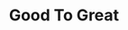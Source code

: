 ---
title: "Good To Great"
bookCover: "/assets/book-covers/good-to-great.jpg"
bookAuthor: "Jim Collins"
rating: 5
done: false
tags: []
summary: false
detailedNotes: false
amazonLink: ""
amazonAffiliateLink: ""
---